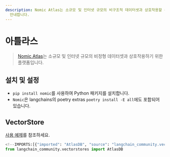 ```yaml
---
description: Nomic Atlas는 소규모 및 인터넷 규모의 비구조적 데이터셋과 상호작용할 수 있는 플랫폼입니다. 설치 및 설정 방법을
  안내합니다.
---
```


# 아틀라스

> [Nomic Atlas](https://docs.nomic.ai/index.html)는 소규모 및 인터넷 규모의 비정형 데이터셋과 상호작용하기 위한 플랫폼입니다.

## 설치 및 설정

- `pip install nomic`를 사용하여 Python 패키지를 설치합니다.
- `Nomic`은 langchains의 poetry extras `poetry install -E all`에도 포함되어 있습니다.

## VectorStore

[사용 예제](/docs/integrations/vectorstores/atlas)를 참조하세요.

```python
<!--IMPORTS:[{"imported": "AtlasDB", "source": "langchain_community.vectorstores", "docs": "https://api.python.langchain.com/en/latest/vectorstores/langchain_community.vectorstores.atlas.AtlasDB.html", "title": "Atlas"}]-->
from langchain_community.vectorstores import AtlasDB
```